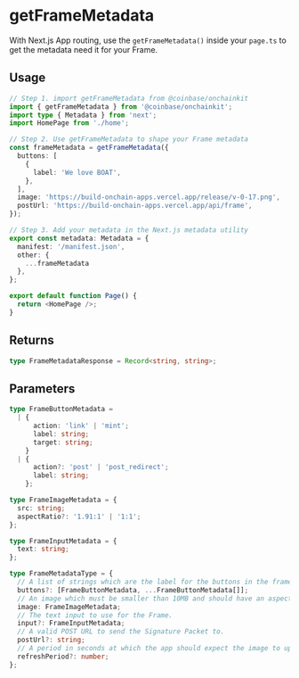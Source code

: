 # getFrameMetadata

With Next.js App routing, use the `getFrameMetadata()` inside your `page.ts` to get the metadata need it for your Frame.

## Usage

```ts
// Step 1. import getFrameMetadata from @coinbase/onchainkit
import { getFrameMetadata } from '@coinbase/onchainkit';
import type { Metadata } from 'next';
import HomePage from './home';

// Step 2. Use getFrameMetadata to shape your Frame metadata
const frameMetadata = getFrameMetadata({
  buttons: [
    {
      label: 'We love BOAT',
    },
  ],
  image: 'https://build-onchain-apps.vercel.app/release/v-0-17.png',
  postUrl: 'https://build-onchain-apps.vercel.app/api/frame',
});

// Step 3. Add your metadata in the Next.js metadata utility
export const metadata: Metadata = {
  manifest: '/manifest.json',
  other: {
    ...frameMetadata
  },
};

export default function Page() {
  return <HomePage />;
}
```

## Returns

```ts
type FrameMetadataResponse = Record<string, string>;
```

## Parameters

```ts
type FrameButtonMetadata =
  | {
      action: 'link' | 'mint';
      label: string;
      target: string;
    }
  | {
      action?: 'post' | 'post_redirect';
      label: string;
    };

type FrameImageMetadata = {
  src: string;
  aspectRatio?: '1.91:1' | '1:1';
};

type FrameInputMetadata = {
  text: string;
};

type FrameMetadataType = {
  // A list of strings which are the label for the buttons in the frame (max 4 buttons).
  buttons?: [FrameButtonMetadata, ...FrameButtonMetadata[]];
  // An image which must be smaller than 10MB and should have an aspect ratio of 1.91:1
  image: FrameImageMetadata;
  // The text input to use for the Frame.
  input?: FrameInputMetadata;
  // A valid POST URL to send the Signature Packet to.
  postUrl?: string;
  // A period in seconds at which the app should expect the image to update.
  refreshPeriod?: number;
};
```
